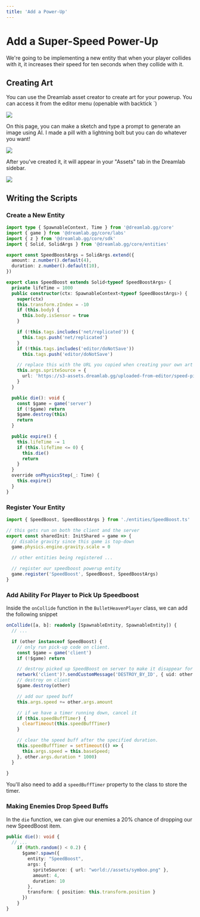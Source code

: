 ```yaml
---
title: 'Add a Power-Up'
---
```



# Add a Super-Speed Power-Up

We're going to be implementing a new entity that when your player collides with it, it increases their speed for ten seconds when they collide with it.

## Creating Art

You can use the Dreamlab asset creator to create art for your powerup. You can access it from the editor menu (openable with backtick \`)

<Image src={gennewasset} />

On this page, you can make a sketch and type a prompt to generate an image using AI.
I made a pill with a lightning bolt but you can do whatever you want!

<Image src={assetcreator} />

After you've created it, it will appear in your "Assets" tab in the Dreamlab sidebar.

<Image src={speedpill} />

## Writing the Scripts

### Create a New Entity

```typescript filename="SpeedBoost.ts"
import type { SpawnableContext, Time } from '@dreamlab.gg/core'
import { game } from '@dreamlab.gg/core/labs'
import { z } from '@dreamlab.gg/core/sdk'
import { Solid, SolidArgs } from '@dreamlab.gg/core/entities'

export const SpeedBoostArgs = SolidArgs.extend({
  amount: z.number().default(4),
  duration: z.number().default(10),
})

export class SpeedBoost extends Solid<typeof SpeedBoostArgs> {
  private lifeTime = 1000
  public constructor(ctx: SpawnableContext<typeof SpeedBoostArgs>) {
    super(ctx)
    this.transform.zIndex = -10
    if (this.body) {
      this.body.isSensor = true
    }

    if (!this.tags.includes('net/replicated')) {
      this.tags.push('net/replicated')
    }
    if (!this.tags.includes('editor/doNotSave'))
      this.tags.push('editor/doNotSave')

    // replace this with the URL you copied when creating your own art
    this.args.spriteSource = {
      url: 'https://s3-assets.dreamlab.gg/uploaded-from-editor/speed-pill-1717034434636.png',
    }
  }

  public die(): void {
    const $game = game('server')
    if (!$game) return
    $game.destroy(this)
    return
  }

  public expire() {
    this.lifeTime -= 1
    if (this.lifeTime <= 0) {
      this.die()
      return
    }
  }
  override onPhysicsStep(_: Time) {
    this.expire()
  }
}
```

### Register Your Entity

```typescript filename="shared.ts"
import { SpeedBoost, SpeedBoostArgs } from './entities/SpeedBoost.ts'

// this gets run on both the client and the server
export const sharedInit: InitShared = game => {
  // disable gravity since this game is top-down
  game.physics.engine.gravity.scale = 0

  // other entities being registered ...

  // register our speedboost powerup entity
  game.register('SpeedBoost', SpeedBoost, SpeedBoostArgs)
}
```

### Add Ability For Player to Pick Up Speedboost

Inside the `onCollide` function in the `BulletHeavenPlayer` class, we can add the following snippet

```typescript filename="BulletHeavenPlayer.ts"
onCollide([a, b]: readonly [SpawnableEntity, SpawnableEntity]) {
  // ...

  if (other instanceof SpeedBoost) {
    // only run pick-up code on client.
    const $game = game('client')
    if (!$game) return

    // destroy picked up SpeedBoost on server to make it disappear for other players
    network('client')?.sendCustomMessage('DESTROY_BY_ID', { uid: other.uid })
    // destroy on client
    $game.destroy(other)

    // add our speed buff
    this.args.speed += other.args.amount

    // if we have a timer running down, cancel it
    if (this.speedBuffTimer) {
      clearTimeout(this.speedBuffTimer)
    }

    // clear the speed buff after the specified duration.
    this.speedBuffTimer = setTimeout(() => {
      this.args.speed = this.baseSpeed;
    }, other.args.duration * 1000)
  }

}

```

You'll also need to add a `speedBuffTimer` property to the class to store the timer.

### Making Enemies Drop Speed Buffs

In the `die` function, we can give our enemies a 20% chance of dropping our new SpeedBoost item.

```typescript filename="Enemy.ts"
public die(): void {
  // ...
    if (Math.random() < 0.2) {
      $game?.spawn({
        entity: "SpeedBoost",
        args: {
          spriteSource: { url: "world://assets/symboo.png" },
          amount: 4,
          duration: 10
        },
        transform: { position: this.transform.position }
      })
    }
}
```
